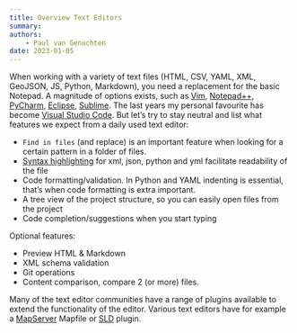 ```yaml
---
title: Overview Text Editors
summary: 
authors:
    - Paul van Genuchten
date: 2023-01-05
---
```


When working with a variety of text files (HTML, CSV, YAML, XML, GeoJSON, JS, Python, Markdown), you need a replacement for the basic Notepad. A magnitude of options exists, such as [Vim](https://www.vim.org/), [Notepad++](https://notepad-plus-plus.org), [PyCharm](https://www.jetbrains.com/pycharm/), [Eclipse](https://projects.eclipse.org/projects/eclipse.platform), [Sublime](https://www.sublimetext.com/). The last years my personal favourite has become [Visual Studio Code](https://code.visualstudio.com/). But let's try to stay neutral and list what features we expect from a daily used text editor:

- `Find in files` (and replace) is an important feature when looking for a certain pattern in a folder of files. 
- [Syntax highlighting](https://en.wikipedia.org/wiki/Syntax_highlighting) for xml, json, python and yml facilitate readability of the file
- Code formatting/validation. In Python and YAML indenting is essential, that's when code formatting is extra important.
- A tree view of the project structure, so you can easily open files from the project 
- Code completion/suggestions when you start typing

Optional features:

- Preview HTML & Markdown
- XML schema validation
- Git operations
- Content comparison, compare 2 (or more) files.

Many of the text editor communities have a range of plugins available to extend the functionality of the editor. Various text editors have for example a [MapServer](../cookbook/mapserver.qmd) Mapfile or [SLD](../cookbook/geoserver.qmd) plugin.
